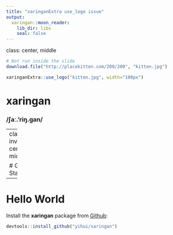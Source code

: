 ```yaml
---
title: "xaringanExtra use_logo issue"
output:
  xaringan::moon_reader:
    lib_dir: libs
    seal: false
---
```


class: center, middle

```r
# Not run inside the slide
download.file("http://placekitten.com/200/200", "kitten.jpg")
```

```r
xaringanExtra::use_logo("kitten.jpg", width="100px")
```

# xaringan

### /ʃaː.'riŋ.ɡan/

---
class: inverse, center, middle

# Get Started

---

# Hello World

Install the **xaringan** package from [Github](https://github.com/yihui/xaringan):

```r
devtools::install_github("yihui/xaringan")
```

